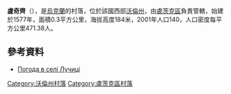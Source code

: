 {{coord|50|37|6|N|25|23|1|E|scale:30000|display=title}}

'''盧奇齊'''（{{lang-uk|Лучиці}}），是[[烏克蘭|烏克蘭]]的村落，位於該國西部[[沃倫州|沃倫州]]，由[[盧茨克區|盧茨克區]]負責管轄，始建於1577年，面積0.3平方公里，海拔高度184米，2001年人口140，人口密度每平方公里471.38人。

==參考資料==
* [http://weather.in.ua/ua/volynskaja/14086 Погода в селі Лучиці] {{Wayback|url=http://weather.in.ua/ua/volynskaja/14086 |date=20111219110102 }}

[[Category:沃倫州村落|Category:沃倫州村落]]
[[Category:盧茨克區村落|Category:盧茨克區村落]]


{{Volyn-geo-stub}}